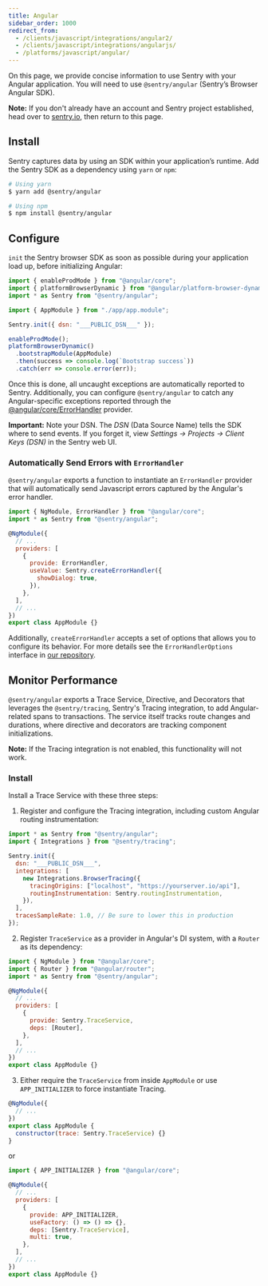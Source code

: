```yaml
---
title: Angular
sidebar_order: 1000
redirect_from:
  - /clients/javascript/integrations/angular2/
  - /clients/javascript/integrations/angularjs/
  - /platforms/javascript/angular/
---
```


On this page, we provide concise information to use Sentry with your Angular application. You will need to use `@sentry/angular` (Sentry’s Browser Angular SDK).

**Note:** If you don't already have an account and Sentry project established, head over to [sentry.io](https://sentry.io/signup/), then return to this page.

## Install

Sentry captures data by using an SDK within your application’s runtime. Add the Sentry SDK as a dependency using `yarn` or `npm`:

```bash
# Using yarn
$ yarn add @sentry/angular

# Using npm
$ npm install @sentry/angular
```

## Configure

`init` the Sentry browser SDK as soon as possible during your application load up, before initializing Angular:

```javascript
import { enableProdMode } from "@angular/core";
import { platformBrowserDynamic } from "@angular/platform-browser-dynamic";
import * as Sentry from "@sentry/angular";

import { AppModule } from "./app/app.module";

Sentry.init({ dsn: "___PUBLIC_DSN___" });

enableProdMode();
platformBrowserDynamic()
  .bootstrapModule(AppModule)
  .then(success => console.log(`Bootstrap success`))
  .catch(err => console.error(err));
```

Once this is done, all uncaught exceptions are automatically reported to Sentry. Additionally, you can configure `@sentry/angular` to catch any Angular-specific exceptions reported through the [@angular/core/ErrorHandler](https://angular.io/api/core/ErrorHandler) provider.

**Important:** Note your DSN. The _DSN_ (Data Source Name) tells the SDK where to send events. If you forget it, view _Settings -> Projects -> Client Keys (DSN)_ in the Sentry web UI.

### Automatically Send Errors with `ErrorHandler`

`@sentry/angular` exports a function to instantiate an `ErrorHandler` provider that will automatically send Javascript errors captured by the Angular's error handler.

```javascript
import { NgModule, ErrorHandler } from "@angular/core";
import * as Sentry from "@sentry/angular";

@NgModule({
  // ...
  providers: [
    {
      provide: ErrorHandler,
      useValue: Sentry.createErrorHandler({
        showDialog: true,
      }),
    },
  ],
  // ...
})
export class AppModule {}
```

Additionally, `createErrorHandler` accepts a set of options that allows you to configure its behavior. For more details see the `ErrorHandlerOptions` interface in [our repository](https://github.com/getsentry/sentry-javascript/blob/master/packages/angular/src/errorhandler.ts).

## Monitor Performance

`@sentry/angular` exports a Trace Service, Directive, and Decorators that leverages the `@sentry/tracing`, Sentry's Tracing integration, to add Angular-related spans to transactions. The service itself tracks route changes and durations, where directive and decorators are tracking component initializations.

**Note:** If the Tracing integration is not enabled, this functionality will not work.

### Install

Install a Trace Service with these three steps:

1. Register and configure the Tracing integration, including custom Angular routing instrumentation:

```javascript
import * as Sentry from "@sentry/angular";
import { Integrations } from "@sentry/tracing";

Sentry.init({
  dsn: "___PUBLIC_DSN___",
  integrations: [
    new Integrations.BrowserTracing({
      tracingOrigins: ["localhost", "https://yourserver.io/api"],
      routingInstrumentation: Sentry.routingInstrumentation,
    }),
  ],
  tracesSampleRate: 1.0, // Be sure to lower this in production
});
```

2. Register `TraceService` as a provider in Angular's DI system, with a `Router` as its dependency:

```javascript
import { NgModule } from "@angular/core";
import { Router } from "@angular/router";
import * as Sentry from "@sentry/angular";

@NgModule({
  // ...
  providers: [
    {
      provide: Sentry.TraceService,
      deps: [Router],
    },
  ],
  // ...
})
export class AppModule {}
```

3. Either require the `TraceService` from inside `AppModule` or use `APP_INITIALIZER` to force instantiate Tracing.

```javascript
@NgModule({
  // ...
})
export class AppModule {
  constructor(trace: Sentry.TraceService) {}
}
```

or

```javascript
import { APP_INITIALIZER } from "@angular/core";

@NgModule({
  // ...
  providers: [
    {
      provide: APP_INITIALIZER,
      useFactory: () => () => {},
      deps: [Sentry.TraceService],
      multi: true,
    },
  ],
  // ...
})
export class AppModule {}
```
